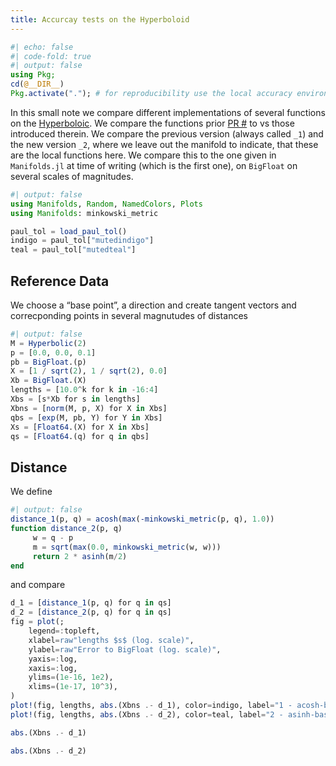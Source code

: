 ```yaml
---
title: Accurcay tests on the Hyperboloid
---
```



```julia
#| echo: false
#| code-fold: true
#| output: false
using Pkg;
cd(@__DIR__)
Pkg.activate("."); # for reproducibility use the local accuracy environment.
```

In this small note we compare different implementations of several functions on the [Hyperboloic]().
We compare the functions prior [PR #]() to vs those introduced therein.
We compare the previous version (always called `_1`) and the new version `_2`, where we leave out the manifold to indicate, that these are the local functions here.
We compare this to the one given in `Manifolds.jl` at time of writing (which is the first one), on `BigFloat` on several scales of magnitudes.

```julia
#| output: false
using Manifolds, Random, NamedColors, Plots
using Manifolds: minkowski_metric

paul_tol = load_paul_tol()
indigo = paul_tol["mutedindigo"]
teal = paul_tol["mutedteal"]
```

## Reference Data

We choose a “base point”, a direction and create tangent vectors and correcponding points in several magnutudes of distances
```julia
#| output: false
M = Hyperbolic(2)
p = [0.0, 0.0, 0.1]
pb = BigFloat.(p)
X = [1 / sqrt(2), 1 / sqrt(2), 0.0]
Xb = BigFloat.(X)
lengths = [10.0^k for k in -16:4]
Xbs = [s*Xb for s in lengths]
Xbns = [norm(M, p, X) for X in Xbs]
qbs = [exp(M, pb, Y) for Y in Xbs]
Xs = [Float64.(X) for X in Xbs]
qs = [Float64.(q) for q in qbs]
```

## Distance

We define

```julia
#| output: false
distance_1(p, q) = acosh(max(-minkowski_metric(p, q), 1.0))
function distance_2(p, q)
     w = q - p
     m = sqrt(max(0.0, minkowski_metric(w, w)))
     return 2 * asinh(m/2)
end
```

and compare

```julia
d_1 = [distance_1(p, q) for q in qs]
d_2 = [distance_2(p, q) for q in qs]
fig = plot(;
    legend=:topleft,
    xlabel=raw"lengths $s$ (log. scale)",
    ylabel=raw"Error to BigFloat (log. scale)",
    yaxis=:log,
    xaxis=:log,
    ylims=(1e-16, 1e2),
    xlims=(1e-17, 10^3),
)
plot!(fig, lengths, abs.(Xbns .- d_1), color=indigo, label="1 - acosh-based")
plot!(fig, lengths, abs.(Xbns .- d_2), color=teal, label="2 - asinh-based")
```

```julia
abs.(Xbns .- d_1)
```

```julia
abs.(Xbns .- d_2)
```